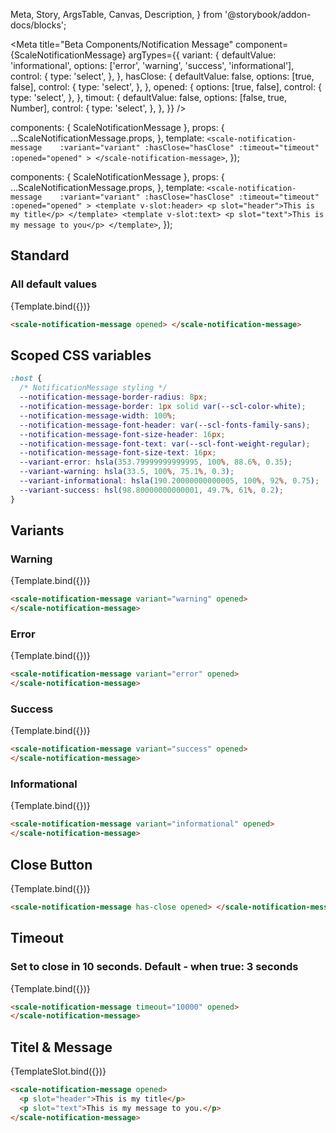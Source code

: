   Meta,
  Story,
  ArgsTable,
  Canvas,
  Description,
} from '@storybook/addon-docs/blocks';

<Meta
  title="Beta Components/Notification Message"
  component={ScaleNotificationMessage}
  argTypes={{
    variant: {
      defaultValue: 'informational',
      options: ['error', 'warning', 'success', 'informational'],
      control: {
        type: 'select',
      },
    },
    hasClose: {
      defaultValue: false,
      options: [true, false],
      control: {
        type: 'select',
      },
    },
    opened: {
      options: [true, false],
      control: {
        type: 'select',
      },
    },
    timout: {
      defaultValue: false,
      options: [false, true, Number],
      control: {
        type: 'select',
      },
    },
  }}
/>

  components: { ScaleNotificationMessage },
  props: {
    ...ScaleNotificationMessage.props,
  },
  template: `
    <scale-notification-message   
     :variant="variant"
     :hasClose="hasClose"
     :timeout="timeout"
     :opened="opened"
    >
    </scale-notification-message>
  `,
});

  components: { ScaleNotificationMessage },
  props: {
    ...ScaleNotificationMessage.props,
  },
  template: `
    <scale-notification-message   
     :variant="variant"
     :hasClose="hasClose"
     :timeout="timeout"
     :opened="opened"
    >
    <template v-slot:header>
     <p slot="header">This is my title</p>
    </template>
    <template v-slot:text>
     <p slot="text">This is my message to you</p>
    </template>
  `,
});

## Standard

### All default values

<Canvas withSource="none">
  <Story
    name="Standard"
    args={{
      opened: true,
    }}
  >
    {Template.bind({})}
  </Story>
</Canvas>

<ArgsTable story="Standard" />

```html
<scale-notification-message opened> </scale-notification-message>
```

## Scoped CSS variables

```css
:host {
  /* NotificationMessage styling */
  --notification-message-border-radius: 8px;
  --notification-message-border: 1px solid var(--scl-color-white);
  --notification-message-width: 100%;
  --notification-message-font-header: var(--scl-fonts-family-sans);
  --notification-message-font-size-header: 16px;
  --notification-message-font-text: var(--scl-font-weight-regular);
  --notification-message-font-size-text: 16px;
  --variant-error: hsla(353.79999999999995, 100%, 88.6%, 0.35);
  --variant-warning: hsla(33.5, 100%, 75.1%, 0.3);
  --variant-informational: hsla(190.20000000000005, 100%, 92%, 0.75);
  --variant-success: hsl(98.80000000000001, 49.7%, 61%, 0.2);
}
```

## Variants

### Warning

<Canvas withSource="none">
  <Story
    name="Warning"
    args={{
      opened: true,
      variant: 'warning',
    }}
  >
    {Template.bind({})}
  </Story>
</Canvas>

```html
<scale-notification-message variant="warning" opened>
</scale-notification-message>
```

### Error

<Canvas withSource="none">
  <Story
    name="Error"
    args={{
      opened: true,
      variant: 'error',
    }}
  >
    {Template.bind({})}
  </Story>
</Canvas>

```html
<scale-notification-message variant="error" opened>
</scale-notification-message>
```

### Success

<Canvas withSource="none">
  <Story
    name="Success"
    args={{
      opened: true,
      variant: 'success',
    }}
  >
    {Template.bind({})}
  </Story>
</Canvas>

```html
<scale-notification-message variant="success" opened>
</scale-notification-message>
```

### Informational

<Canvas withSource="none">
  <Story
    name="Informational"
    args={{
      opened: true,
      variant: 'informational',
    }}
  >
    {Template.bind({})}
  </Story>
</Canvas>

```html
<scale-notification-message variant="informational" opened>
</scale-notification-message>
```

## Close Button

<Canvas withSource="none">
  <Story
    name="Close Button"
    args={{
      opened: true,
      hasClose: true,
    }}
  >
    {Template.bind({})}
  </Story>
</Canvas>

```html
<scale-notification-message has-close opened> </scale-notification-message>
```

## Timeout

### Set to close in 10 seconds. Default - when true: 3 seconds

<Canvas withSource="none">
  <Story
    name="Timeout"
    args={{
      opened: true,
      timeout: 10000,
    }}
  >
    {Template.bind({})}
  </Story>
</Canvas>

```html
<scale-notification-message timeout="10000" opened>
</scale-notification-message>
```

## Titel & Message

<Canvas withSource="none">
  <Story
    name="Titel-Message"
    args={{
      opened: true,
      hasClose: true,
    }}
  >
    {TemplateSlot.bind({})}
  </Story>
</Canvas>

```html
<scale-notification-message opened>
  <p slot="header">This is my title</p>
  <p slot="text">This is my message to you.</p>
</scale-notification-message>
```
